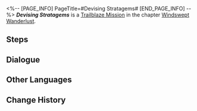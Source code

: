 <%-- [PAGE_INFO]
PageTitle=#Devising Stratagems#
[END_PAGE_INFO] --%>
{{Stub|Dialogue, characters, and location(s)}}
{{Mission Infobox
|id            = 1020302
|title         = 
|image         = Mission Devising Stratagems.png
|type          = Trailblaze
|event_name    = 
|chapter       = Windswept Wanderlust
|requirements  = [[Trailblaze Mission]] ''[[Amidst the Mara-Struck]]'' completed
|summary       = In the Palace of Astrum, the hopeful Trailblazers are rejected by Yukong.<br />Fortunately, General Jing Yuan of Luofu's Cloud Knights appears and intervenes. However, he does not entrust you with the task of searching for the Stellaron, instead instructing you to locate Kafka's unpredictable whereabouts.<br />You have a short rest after leaving the Palace of Astrum, and you wonder what Dan Heng might be doing right now.
|characters    = <!--characters that appear in this mission-->
|startLocation = <!--location as it intially appears on the mission screen-->
|world         = <!--i.e. Penacony-->
|area          = <!--i.e. A Child's Dream-->
|prev          = 
|next          = Devising Stratagems
|exp           = 800
|credits       = 30000
|stellarJade   = 
|other         = {{Card List|Traveler's Guide*3; Refined Aether*3|delim=;}}
}}
'''''Devising Stratagems''''' is a [[Trailblaze Mission]] in the chapter [[Windswept Wanderlust]].

==Steps==


<!--
==Gameplay Notes==

--><!--
==Trial Character==

-->
==Dialogue==
{{Stub Dialogue}}


==Other Languages==
{{Other Languages
|en   = Devising Stratagems
|zhs  = 紫府通谒，将军定策
|zht  = 紫府通謁，將軍定策
|ja   = 紫府へ謁見、将軍の策定
|ko   = 알현, 장군의 전략
|es   = La estratagema del general
|fr   = Mettre au point des stratagèmes
|ru   = Хитрые уловки
|th   = เผชิญหน้าผู้นำแห่งกลยุทธ์
|vi   = Diện Kiến Cõi Tiên, Tướng Quân Thiết Sách
|de   = Strategische Planung
|id   = Merancang Strategi
|pt   = Elaborando Estratagemas
}}

==Change History==
{{Change History|1.0}}
